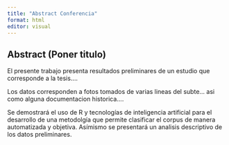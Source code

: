 ```yaml
---
title: "Abstract Conferencia"
format: html
editor: visual
---
```


## Abstract (Poner titulo)

El presente trabajo presenta resultados preliminares de un estudio que corresponde a la tesis....

Los datos corresponden a fotos tomados de varias lineas del subte... asi como alguna documentacion historica....

Se demostrará el uso de R y tecnologías de inteligencia artificial para el desarrollo de una metodolgía que permite clasificar el corpus de manera automatizada y objetiva. Asímismo se presentará un analisis descriptivo de los datos preliminares.
